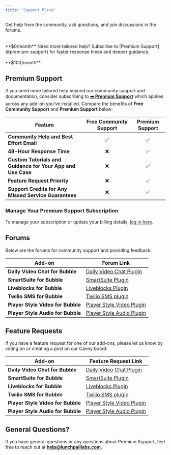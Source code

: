 ```yaml
---
title: "Support Plans"
---
```


<CardGroup cols={2}>
  <Card
    title="Free Community Support"
    icon="comments"
    href="#free-community-support"
  >
    Get help from the community, ask questions, and join discussions in the
    forums.
    <br />
    <br />
    <br />
    **$0/month**
  </Card>
  <Card
    title="Premium Support"
    icon="shield"
    href="https://buy.stripe.com/fZeeZ0cLUdQ7fgQcMP"
  >
    Need more tailored help? Subscribe to [Premium Support](#premium-support)
    for faster response times and deeper guidance.
    <br />
    <br />
    **$100/month**
  </Card>
</CardGroup>

## Premium Support

If you need more tailored help beyond our community support and documentation, consider subscribing to [**➡️ Premium Support**](https://buy.stripe.com/fZeeZ0cLUdQ7fgQcMP) which applies across any add-on you've installed. Compare the benefits of **Free Community Support** and **Premium Support** below:

| **Feature**                                                 | **Free Community Support** | **Premium Support** |
| ----------------------------------------------------------- | :------------------------: | :-----------------: |
| **Community Help and Best Effort Email**                    |             ✅             |         ✅          |
| **48-Hour Response Time**                                   |             ❌             |         ✅          |
| **Custom Tutorials and Guidance for Your App and Use Case** |             ❌             |         ✅          |
| **Feature Request Priority**                                |             ❌             |         ✅          |
| **Support Credits for Any Missed Service Guarantees**       |             ❌             |         ✅          |

### Manage Your Premium Support Subscription

To manage your subscription or update your billing details, [log in here](https://billing.stripe.com/p/login/cN2cO37xGbhu9zi7ss).

## Forums

Below are the forums for community support and providing feedback:

| **Add-on**                        | **Forum Link**                                                                                               |
| --------------------------------- | ------------------------------------------------------------------------------------------------------------ |
| **Daily Video Chat for Bubble**   | [Daily Video Chat Plugin](https://forum.bubble.io/t/new-free-plugin-daily-video-chat/)                       |
| **SmartSuite for Bubble**         | [SmartSuite Plugin](https://forum.bubble.io/t/integrating-smartsuite-data-with-bubble/)                      |
| **Liveblocks for Bubble**         | [Liveblocks Plugin](https://forum.bubble.io/t/new-free-plugin-liveblocks-by-lunch-pail-labs)                 |
| **Twilio SMS for Bubble**         | [Twilio SMS plugin](https://forum.bubble.io/t/tutorial-how-to-build-a-twilio-sms-plugin-for-bubble/292988/2) |
| **Player Style Video for Bubble** | [Player Style Video Plugin](https://forum.bubble.io/t/new-free-plugin-player-style-video-player/344230)      |
| **Player Style Audio for Bubble** | [Player Style Audio Plugin](https://forum.bubble.io/t/new-free-plugin-player-style-audio-player/345060)      |

## Feature Requests

If you have a feature request for one of our add-ons, please let us know by voting on or creating a post on our Canny board:

| **Add-on**                        | **Feature Request Link**                                                                                                    |
| --------------------------------- | --------------------------------------------------------------------------------------------------------------------------- |
| **Daily Video Chat for Bubble**   | [Daily Video Chat Plugin](https://lunchpaillabs.canny.io/feature-requests?selectedCategory=daily-video-plugin-for-bubble)   |
| **SmartSuite for Bubble**         | [SmartSuite Plugin](https://lunchpaillabs.canny.io/feature-requests?selectedCategory=smartsuite-plugin-for-bubble)          |
| **Liveblocks for Bubble**         | [Liveblocks Plugin](https://lunchpaillabs.canny.io/feature-requests?selectedCategory=liveblocks-plugin-for-bubble)          |
| **Twilio SMS for Bubble**         | [Twilio SMS plugin](https://lunchpaillabs.canny.io/feature-requests?selectedCategory=twilio-sms-plugin-for-bubble)          |
| **Player Style Video for Bubble** | [Player Style Video Plugin](https://lunchpaillabs.canny.io/feature-requests?selectedCategory=player-style-video-for-bubble) |
| **Player Style Audio for Bubble** | [Player Style Audio Plugin](https://lunchpaillabs.canny.io/feature-requests?selectedCategory=player-style-audio-for-bubble) |

## General Questions?

If you have general questions or any questions about Premium Support, feel free to reach out at **[help@lunchpaillabs.com](mailto:help@lunchpaillabs.com)**.
